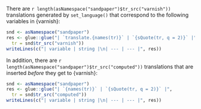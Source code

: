 There are `r length(asNamespace("sandpaper")$tr_src("varnish"))` translations generated by
`set_language()` that correspond to the following variables in {varnish}:

```r
snd <- asNamespace("sandpaper")
res <- glue::glue("| `translate.{names(tr)}` | `{sQuote(tr, q = 2)}` |", 
  tr = snd$tr_src("varnish"))
writeLines(c("| variable | string |\n| --- | --- |", res))
```

In addition, there are `r length(asNamespace("sandpaper")$tr_src("computed"))` translations
that are inserted _before_ they get to {varnish}:

```r
snd <- asNamespace("sandpaper")
res <- glue::glue("| `{names(tr)}` | `{sQuote(tr, q = 2)}` |", 
  tr = snd$tr_src("computed"))
writeLines(c("| variable | string |\n| --- | --- |", res))
```

